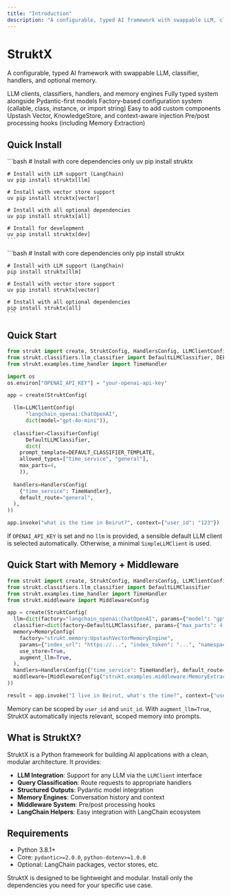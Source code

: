 ```yaml
---
title: "Introduction"
description: "A configurable, typed AI framework with swappable LLM, classifier, handlers, and optional memory"
---
```


# StruktX

A configurable, typed AI framework with swappable LLM, classifier, handlers, and optional memory.

<CardGroup cols={2}>
  <Card title="Swappable Components" icon="arrows-repeat" iconType="regular" href="/configuration">
    LLM clients, classifiers, handlers, and memory engines
  </Card>
  <Card title="Type Safety" icon="note-sticky" href="/configuration">
    Fully typed system alongside Pydantic-first models
  </Card>
  <Card title="Configurable" icon="wrench-simple" href="/configuration">
    Factory-based configuration system (callable, class, instance, or import string)
  </Card>
  <Card title="Extensible" icon="plug" href="/examples">
    Easy to add custom components
  </Card>
  <Card title="Scoped Memory" icon="head-side-brain" href="/configuration#memory-configuration">
    Upstash Vector, KnowledgeStore, and context-aware injection
  </Card>
  <Card title="Middleware" icon="arrow-progress" href="/middleware">
    Pre/post processing hooks (including Memory Extraction)
  </Card>
</CardGroup>

## Quick Install

<Tabs>
  <Tab title="uv (Recommended)">
    ```bash
    # Install with core dependencies only
    uv pip install struktx
    
    # Install with LLM support (LangChain)
    uv pip install struktx[llm]
    
    # Install with vector store support
    uv pip install struktx[vector]
    
    # Install with all optional dependencies
    uv pip install struktx[all]
    
    # Install for development
    uv pip install struktx[dev]
    ```
  </Tab>
  <Tab title="pip">
    ```bash
    # Install with core dependencies only
    pip install struktx
    
    # Install with LLM support (LangChain)
    pip install struktx[llm]
    
    # Install with vector store support
    uv pip install struktx[vector]
    
    # Install with all optional dependencies
    pip install struktx[all]
    ```
  </Tab>
</Tabs>

## Quick Start

```python
from strukt import create, StruktConfig, HandlersConfig, LLMClientConfig, ClassifierConfig
from strukt.classifiers.llm_classifier import DefaultLLMClassifier, DEFAULT_CLASSIFIER_TEMPLATE
from strukt.examples.time_handler import TimeHandler

import os
os.environ["OPENAI_API_KEY"] = "your-openai-api-key"

app = create(StruktConfig(

  llm=LLMClientConfig(
      "langchain_openai:ChatOpenAI",
      dict(model="gpt-4o-mini")),
  
  classifier=ClassifierConfig(
      DefaultLLMClassifier,
      dict(
    prompt_template=DEFAULT_CLASSIFIER_TEMPLATE,
    allowed_types=["time_service", "general"],
    max_parts=4,
    )),
  
  handlers=HandlersConfig(
    {"time_service": TimeHandler},
    default_route="general",
  ),
))

app.invoke("what is the time in Beirut?", context={"user_id": "123"})
```

<Info>
  If <code>OPENAI_API_KEY</code> is set and no <code>llm</code> is provided, a sensible default LLM client is selected automatically. Otherwise, a minimal <code>SimpleLLMClient</code> is used.
</Info>

## Quick Start with Memory + Middleware

```python
from strukt import create, StruktConfig, HandlersConfig, LLMClientConfig, ClassifierConfig, MemoryConfig
from strukt.classifiers.llm_classifier import DefaultLLMClassifier
from strukt.examples.time_handler import TimeHandler
from strukt.middleware import MiddlewareConfig

app = create(StruktConfig(
  llm=dict(factory="langchain_openai:ChatOpenAI", params={"model": "gpt-4o-mini"}),
  classifier=dict(factory=DefaultLLMClassifier, params={"max_parts": 4, "allowed_types": ["time_service", "general", "memory_extraction"]}),
  memory=MemoryConfig(
    factory="strukt.memory:UpstashVectorMemoryEngine",
    params={"index_url": "https://...", "index_token": "...", "namespace": "app1"},
    use_store=True,
    augment_llm=True,
  ),
  handlers=HandlersConfig({"time_service": TimeHandler}, default_route="general"),
  middleware=[MiddlewareConfig("strukt.examples.middleware:MemoryExtractionMiddleware")],
))

result = app.invoke("I live in Beirut, what's the time?", context={"user_id": "u1", "unit_id": "apt-101"})
```

<Info>
  Memory can be scoped by <code>user_id</code> and <code>unit_id</code>. With <code>augment_llm=True</code>, StruktX automatically injects relevant, scoped memory into prompts.
</Info>

## What is StruktX?

StruktX is a Python framework for building AI applications with a clean, modular architecture. It provides:

- **LLM Integration**: Support for any LLM via the `LLMClient` interface
- **Query Classification**: Route requests to appropriate handlers
- **Structured Outputs**: Pydantic model integration
- **Memory Engines**: Conversation history and context
- **Middleware System**: Pre/post processing hooks
- **LangChain Helpers**: Easy integration with LangChain ecosystem

## Requirements

- Python 3.8.1\+
- Core: `pydantic>=2.0.0`, `python-dotenv>=1.0.0`
- Optional: LangChain packages, vector stores, etc.

<Note>
  StruktX is designed to be lightweight and modular. Install only the dependencies you need for your specific use case.
</Note>